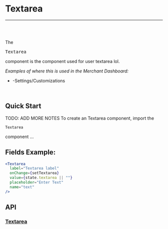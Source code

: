 


<Meta title="Docs|Components/Textarea" />

# Textarea

---
<br />
<Story id="examples-components-textarea--basic" />
<br />


The <pre>Textarea</pre> component is the component used for user textarea lol.

<em>Examples of where this is used in the Merchant Dashboard:</em>

* -Settings/Customizations

<br />

## Quick Start
TODO: ADD MORE NOTES
To create an Textarea component, import the <pre>`Textarea`</pre> component ...


## Fields Example:

```jsx
<Textarea
  label="Textarea label"
  onChange={setTextarea}
  value={state.textarea || ""}
  placeholder="Enter Text"
  name="text"
/>
```

## API
### [Textarea](https://github.com/tapcartinc/tapcart-dashboard-components/blob/master/lib/components/Textarea.js)
<Props of={Textarea} />





